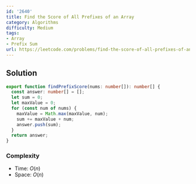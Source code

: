 ```yaml
---
id: '2640'
title: Find the Score of All Prefixes of an Array
category: Algorithms
difficulty: Medium
tags:
- Array
- Prefix Sum
url: https://leetcode.com/problems/find-the-score-of-all-prefixes-of-an-array
---
```


## Solution

```typescript filename="solution.ts" copy
export function findPrefixScore(nums: number[]): number[] {
  const answer: number[] = [];
  let sum = 0;
  let maxValue = 0;
  for (const num of nums) {
    maxValue = Math.max(maxValue, num);
    sum += maxValue + num;
    answer.push(sum);
  }
  return answer;
}
```

### Complexity

- Time: $O(n)$
- Space: $O(n)$

